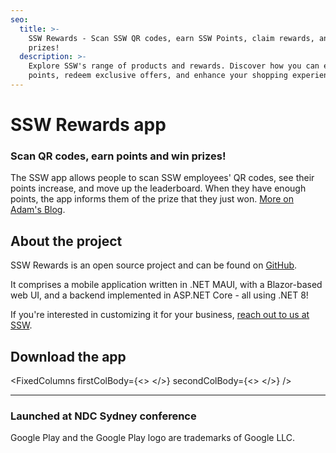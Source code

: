 ```yaml
---
seo:
  title: >-
    SSW Rewards - Scan SSW QR codes, earn SSW Points, claim rewards, and win
    prizes!
  description: >-
    Explore SSW's range of products and rewards. Discover how you can earn
    points, redeem exclusive offers, and enhance your shopping experience.
---
```


# SSW Rewards app

### Scan QR codes, earn points and win prizes!

The SSW app allows people to scan SSW employees' QR codes, see their
points increase, and move up the leaderboard. When they have enough points, the
app informs them of the prize that they just won. [More on Adam's Blog](https://adamcogan.com/2019/11/06/ssw-had-fun-at-ndc-gotta-catch-em-all/).

<UtilityButton buttonText="Videos" link="https://www.youtube.com/@sswrewards/videos" size="small" uncentered={false} removeTopMargin={true} openInNewTab={true} btnIcon="BsArrowRightCircle" animated={true} />

<VideoEmbed url="https://www.youtube.com/watch?v=UVjun9hPwTc" videoWidth="w-full" removeMargin={true} caption="New SSW Rewards App - connect and learn about SSW and win great prizes!" duration="43 sec" />

## About the project

SSW Rewards is an open source project and can be found on [GitHub](https://github.com/SSWConsulting/SSW.Rewards).

It comprises a mobile application written in .NET MAUI, with a Blazor-based web UI, and a backend implemented in ASP.NET Core - all using .NET 8!

If you're interested in customizing it for your business, [reach out to us at SSW](https://www.ssw.com.au/company/contact-us).

## Download the app

<FixedColumns
  firstColBody={<>
    <CustomImage src="/images/products/app-store.svg" altText="Download on the App Store" height={100} width={320} link="https://apps.apple.com/ca/app/ssw-rewards/id1482994853" />
  </>}
  secondColBody={<>
    <CustomImage src="/images/products/play-store-banner.png" altText="Get it on Google Play" height={100} width={360} link="https://play.google.com/store/apps/details?id=com.ssw.consulting&pcampaignid=pcampaignidMKT-Other-global-all-co-prtnr-py-PartBadge-Mar2515-1" />
  </>}
/>

***

### Launched at NDC Sydney conference

<TweetEmbed url="https://x.com/SSW_TV/status/1768767407169155294" />

Google Play and the Google Play logo are trademarks of Google LLC.
